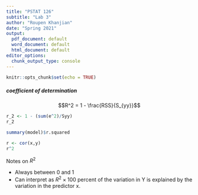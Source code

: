 ```yaml
---
title: "PSTAT 126"
subtitle: "Lab 3"
author: "Roupen Khanjian"
date: "Spring 2021"
output:
  pdf_document: default
  word_document: default
  html_document: default
editor_options:
  chunk_output_type: console
---
```


```r
knitr::opts_chunk$set(echo = TRUE)
```

\newpage
##### coefficient of determination

$$R^2 = 1 - \frac{RSS}{S_{yy}}$$
```r
r_2 <- 1 - (sum(e^2)/Syy)
r_2

summary(model)$r.squared

r <- cor(x,y)
r^2
```

Notes on $R^2$

* Always between 0 and 1
* Can interpret as $R^2 \times 100$ percent of the variation in Y is explained by the variation in the predictor x. 